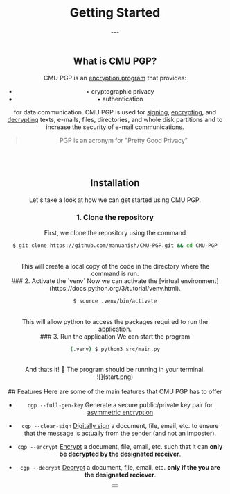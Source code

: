
<PageTitle title="CMU PGP | Getting Started" />
<Header />

# Getting Started
<Author author="Manu Anish" date="4/6/22" displayName="manuanish" />
---
<br />
<br />

## <RepoLockedIcon size={25} /> What is CMU PGP?
CMU PGP is an [encryption program](https://en.wikipedia.org/wiki/Encryption_software) that provides:

- • cryptographic privacy
- • authentication

for data communication. CMU PGP is used for [signing](https://en.wikipedia.org/wiki/Digital_signature),
[encrypting](https://en.wikipedia.org/wiki/Encryption), and [decrypting](https://en.wikipedia.org/?title=Decryption&redirect=no)
texts, e-mails, files, directories, and whole disk partitions and
to increase the security of e-mail communications.
<br/>
> PGP is an acronym for "Pretty Good Privacy"

<br/>
<br/>

## <DownloadIcon size={25} /> Installation
Let's take a look at how we can get started using CMU PGP.
<br/>
### 1. Clone the repository
First, we clone the repository using the command

```bash
$ git clone https://github.com/manuanish/CMU-PGP.git && cd CMU-PGP
```
<br/>
This will create a local copy of the code in the directory where the command is run.
<br/>
### 2. Activate the `venv`
Now we can activate the [virtual environment](https://docs.python.org/3/tutorial/venv.html).

```bash
$ source .venv/bin/activate
```
<br/>
This will allow python to access the packages required to run the application.

<br/>
### 3. Run the application
We can start the program

```bash
(.venv) $ python3 src/main.py
```
<br/>
And thats it! 🎉 The program should be running in your terminal.
<br/>
![](start.png)
<br />
<br />
## <SlidersIcon size={25} /> Features
Here are some of the main features that CMU PGP has to offer

- `cgp --full-gen-key`  Generate a secure public/private key pair for [asymmetric encryption](https://en.wikipedia.org/wiki/Public-key_cryptography)

- `cgp --clear-sign`  [Digitally sign](https://en.wikipedia.org/wiki/Digital_signature) a document, file, email, etc. to ensure that the message is actually from the sender (and not an imposter).

- `cgp --encrypt`  [Encrypt](https://en.wikipedia.org/wiki/Encryption) a document, file, email, etc. such that it can **only be decrypted by the designated receiver**.

- `cgp --decrypt`  [Decrypt](https://en.wikipedia.org/?title=Decryption&redirect=no) a document, file, email, etc. **only if the you are the designated reciever**.

<Button href="/" text="Return Home" />
<Footer />
